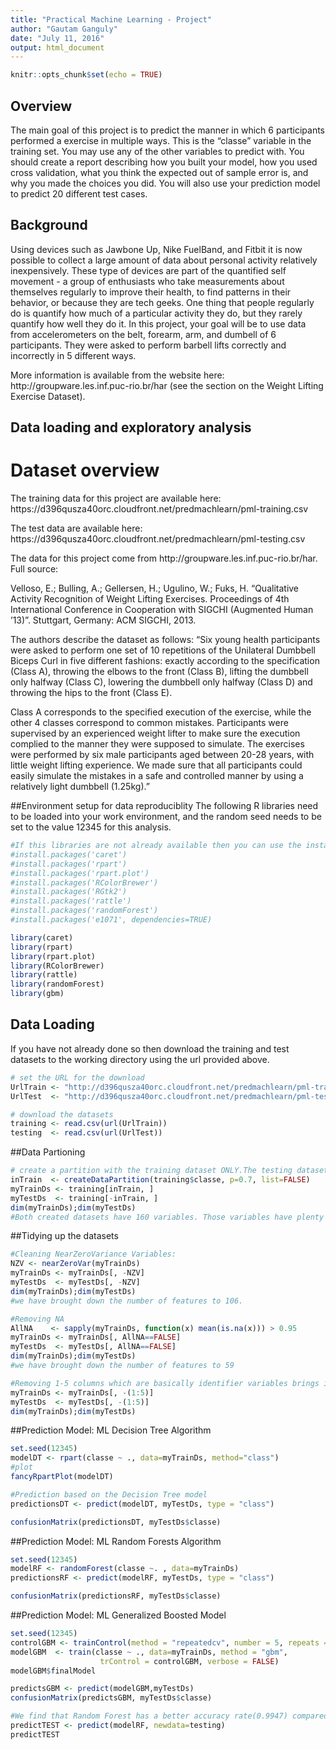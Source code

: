 ---
title: "Practical Machine Learning - Project"
author: "Gautam Ganguly"
date: "July 11, 2016"
output: html_document
---

```{r setup, include=FALSE}
knitr::opts_chunk$set(echo = TRUE)
```

## Overview
The main goal of this project is to predict the manner in which 6 participants performed a exercise in multiple ways. This is the "classe" variable in the training set. You may use any of the other variables to predict with. You should create a report describing how you built your model, how you used cross validation, what you think the expected out of sample error is, and why you made the choices you did. You will also use your prediction model to predict 20 different test cases.

## Background
Using devices such as Jawbone Up, Nike FuelBand, and Fitbit it is now possible to collect a large amount of data about personal activity relatively inexpensively. These type of devices are part of the quantified self movement - a group of enthusiasts who take measurements about themselves regularly to improve their health, to find patterns in their behavior, or because they are tech geeks. One thing that people regularly do is quantify how much of a particular activity they do, but they rarely quantify how well they do it. In this project, your goal will be to use data from accelerometers on the belt, forearm, arm, and dumbell of 6 participants. They were asked to perform barbell lifts correctly and incorrectly in 5 different ways.

More information is available from the website here: http://groupware.les.inf.puc-rio.br/har (see the section on the Weight Lifting Exercise Dataset).


## Data loading and exploratory analysis
# Dataset overview
The training data for this project are available here:
https://d396qusza40orc.cloudfront.net/predmachlearn/pml-training.csv

The test data are available here:
https://d396qusza40orc.cloudfront.net/predmachlearn/pml-testing.csv

The data for this project come from http://groupware.les.inf.puc-rio.br/har. 
Full source:

Velloso, E.; Bulling, A.; Gellersen, H.; Ugulino, W.; Fuks, H. "Qualitative Activity Recognition of Weight Lifting Exercises. Proceedings of 4th International Conference in Cooperation with SIGCHI (Augmented Human '13)". Stuttgart, Germany: ACM SIGCHI, 2013.

The authors describe the dataset as follows:
"Six young health participants were asked to perform one set of 10 repetitions of the Unilateral Dumbbell Biceps Curl in five different fashions: exactly according to the specification (Class A), throwing the elbows to the front (Class B), lifting the dumbbell only halfway (Class C), lowering the dumbbell only halfway (Class D) and throwing the hips to the front (Class E).

Class A corresponds to the specified execution of the exercise, while the other 4 classes correspond to common mistakes. Participants were supervised by an experienced weight lifter to make sure the execution complied to the manner they were supposed to simulate. The exercises were performed by six male participants aged between 20-28 years, with little weight lifting experience. We made sure that all participants could easily simulate the mistakes in a safe and controlled manner by using a relatively light dumbbell (1.25kg)."

##Environment setup for data reproduciblity
The following R libraries need to be loaded into your work environment, and the random seed needs to be set to the value 12345 for this analysis.

```{r}
#If this libraries are not already available then you can use the install.packages command to install them
#install.packages('caret')
#install.packages('rpart')
#install.packages('rpart.plot')
#install.packages('RColorBrewer')
#install.packages('RGtk2')
#install.packages('rattle')
#install.packages('randomForest')
#install.packages('e1071', dependencies=TRUE)

library(caret)
library(rpart)
library(rpart.plot)
library(RColorBrewer)
library(rattle)
library(randomForest)
library(gbm)
```
## Data Loading
If you have not already done so then download the training and test datasets to the working directory using the url provided above.
```{r}
# set the URL for the download
UrlTrain <- "http://d396qusza40orc.cloudfront.net/predmachlearn/pml-training.csv"
UrlTest  <- "http://d396qusza40orc.cloudfront.net/predmachlearn/pml-testing.csv"

# download the datasets
training <- read.csv(url(UrlTrain))
testing  <- read.csv(url(UrlTest))
```

##Data Partioning 
```{r}
# create a partition with the training dataset ONLY.The testing dataset is not changed and will only be used for the quiz results generation.
inTrain  <- createDataPartition(training$classe, p=0.7, list=FALSE)
myTrainDs <- training[inTrain, ]
myTestDs  <- training[-inTrain, ]
dim(myTrainDs);dim(myTestDs)
#Both created datasets have 160 variables. Those variables have plenty of NA, that can be removed with the cleaning procedures below. The Near Zero variance (NZV) variables are also removed and the ID variables as well.
```

##Tidying up the datasets
```{r}
#Cleaning NearZeroVariance Variables:
NZV <- nearZeroVar(myTrainDs)
myTrainDs <- myTrainDs[, -NZV]
myTestDs  <- myTestDs[, -NZV]
dim(myTrainDs);dim(myTestDs)
#we have brought down the number of features to 106.

#Removing NA 
AllNA    <- sapply(myTrainDs, function(x) mean(is.na(x))) > 0.95
myTrainDs <- myTrainDs[, AllNA==FALSE]
myTestDs  <- myTestDs[, AllNA==FALSE]
dim(myTrainDs);dim(myTestDs)
#we have brought down the number of features to 59

#Removing 1-5 columns which are basically identifier variables brings it down to 54.
myTrainDs <- myTrainDs[, -(1:5)]
myTestDs  <- myTestDs[, -(1:5)]
dim(myTrainDs);dim(myTestDs)
```
##Prediction Model: ML Decision Tree Algorithm
```{r}
set.seed(12345)
modelDT <- rpart(classe ~ ., data=myTrainDs, method="class")
#plot
fancyRpartPlot(modelDT)

#Prediction based on the Decision Tree model
predictionsDT <- predict(modelDT, myTestDs, type = "class")

confusionMatrix(predictionsDT, myTestDs$classe)
```
##Prediction Model: ML Random Forests Algorithm
```{r}
set.seed(12345)
modelRF <- randomForest(classe ~. , data=myTrainDs)
predictionsRF <- predict(modelRF, myTestDs, type = "class")

confusionMatrix(predictionsRF, myTestDs$classe)
```
##Prediction Model: ML Generalized Boosted Model
```{r}
set.seed(12345)
controlGBM <- trainControl(method = "repeatedcv", number = 5, repeats = 1)
modelGBM  <- train(classe ~ ., data=myTrainDs, method = "gbm",
                    trControl = controlGBM, verbose = FALSE)
modelGBM$finalModel

predictsGBM <- predict(modelGBM,myTestDs)
confusionMatrix(predictsGBM, myTestDs$classe)
```


```{r}
#We find that Random Forest has a better accuracy rate(0.9947) compared to either GBM(0.9859) or Decision Tree(0.7386). We will apply it to the 20 test cases available in the test dataset.
predictTEST <- predict(modelRF, newdata=testing)
predictTEST
```

